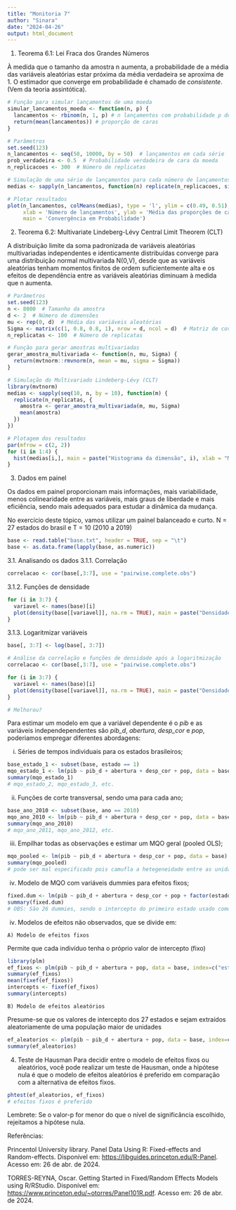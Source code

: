 ---
title: "Monitoria 7"
author: "Sinara"
date: "2024-04-26"
output: html_document
---

1. Teorema 6.1: Lei Fraca dos Grandes Números
  
  À medida que o tamanho da amostra n aumenta, a probabilidade de a média das variáveis aleatórias estar próxima da média verdadeira se aproxima de 1. O estimador que converge em probabilidade é chamado de *consistente*.(Vem da teoria assintótica).
```{r}
# Função para simular lançamentos de uma moeda
simular_lancamentos_moeda <- function(n, p) {
  lancamentos <- rbinom(n, 1, p) # n lançamentos com probabilidade p de cara
  return(mean(lancamentos)) # proporção de caras
}

# Parâmetros
set.seed(123)
n_lancamentos <- seq(50, 10000, by = 50)  # lançamentos em cada série
prob_verdadeira <- 0.5  # Probabilidade verdadeira de cara da moeda
n_replicacoes <- 300  # Número de replicatas

# Simulação de uma série de lançamentos para cada número de lançamentos
medias <- sapply(n_lancamentos, function(n) replicate(n_replicacoes, simular_lancamentos_moeda(n, prob_verdadeira)))

# Plotar resultados
plot(n_lancamentos, colMeans(medias), type = 'l', ylim = c(0.49, 0.51),
     xlab = 'Número de lançamentos', ylab = 'Média das proporções de caras',
     main = 'Convergência em Probabilidade')
```


2. Teorema 6.2: Multivariate Lindeberg-Lévy Central Limit Theorem (CLT)

  A distribuição limite da soma padronizada de variáveis aleatórias multivariadas independentes e identicamente distribuídas converge para uma distribuição normal multivariada N(0,V), desde que as variáveis aleatórias tenham momentos finitos de ordem suficientemente alta e os efeitos de dependência entre as variáveis aleatórias diminuam à medida que n aumenta.
```{r}
# Parâmetros
set.seed(123)
n <- 8000  # Tamanho da amostra
d <- 2  # Número de dimensões
mu <- rep(0, d)  # Média das variáveis aleatórias
Sigma <- matrix(c(1, 0.8, 0.8, 1), nrow = d, ncol = d)  # Matriz de covariância
n_replicatas <- 100  # Número de replicatas

# Função para gerar amostras multivariadas
gerar_amostra_multivariada <- function(n, mu, Sigma) {
  return(mvtnorm::rmvnorm(n, mean = mu, sigma = Sigma))
}

# Simulação do Multivariado Lindeberg-Lévy (CLT)
library(mvtnorm)
medias <- sapply(seq(10, n, by = 10), function(m) {
  replicate(n_replicatas, {
    amostra <- gerar_amostra_multivariada(m, mu, Sigma)
    mean(amostra)
  })
})

# Plotagem dos resultados
par(mfrow = c(2, 2))
for (i in 1:4) {
  hist(medias[i,], main = paste("Histograma da dimensão", i), xlab = "Média Amostral", breaks = 80)
}
```
  

3. Dados em painel

  Os dados em painel proporcionam mais informações, mais variabilidade, menos colinearidade entre as variáveis, mais graus de liberdade e mais eficiência, sendo mais adequados para estudar a dinâmica da mudança.
 
  No exercício deste tópico, vamos utilizar um painel balanceado e curto. N = 27 estados do brasil e T = 10 (2010 a 2019)
```{r}
base <- read.table("base.txt", header = TRUE, sep = "\t")
base <- as.data.frame(lapply(base, as.numeric))
```
 
  3.1. Analisando os dados
  3.1.1. Correlação
```{r}
correlacao <- cor(base[,3:7], use = "pairwise.complete.obs")
```

  3.1.2. Funções de densidade
```{r}
for (i in 3:7) {
  variavel <- names(base)[i]
  plot(density(base[[variavel]], na.rm = TRUE), main = paste("Densidade de", variavel))
}
``` 

  3.1.3. Logaritmizar variáveis
```{r}
base[, 3:7] <- log(base[, 3:7])
```

```{r}
# Análise da correlação e funções de densidade após a logaritmização
correlacao <- cor(base[,3:7], use = "pairwise.complete.obs")

for (i in 3:7) {
  variavel <- names(base)[i]
  plot(density(base[[variavel]], na.rm = TRUE), main = paste("Densidade de", variavel))
}

# Melhorou?
```
  
  Para estimar um modelo em que a variável dependente é o *pib* e as variáveis independependentes são *pib_d*, *abertura*, *desp_cor* e *pop*, poderiamos empregar diferentes abordagens:
  
  i) Séries de tempos individuais para os estados brasileiros;
```{r}
base_estado_1 <- subset(base, estado == 1)
mqo_estado_1 <- lm(pib ~ pib_d + abertura + desp_cor + pop, data = base_estado_1)
summary(mqo_estado_1)
# mqo_estado_2, mqo_estado_3, etc.
```

  ii) Funções de corte transversal, sendo uma para cada ano;
```{r}
base_ano_2010 <- subset(base, ano == 2010)
mqo_ano_2010 <- lm(pib ~ pib_d + abertura + desp_cor + pop, data = base_ano_2010)
summary(mqo_ano_2010)
# mqo_ano_2011, mqo_ano_2012, etc.
```  

  iii) Empilhar todas as observações e estimar um MQO geral (pooled OLS);
```{r}
mqo_pooled <- lm(pib ~ pib_d + abertura + desp_cor + pop, data = base)
summary(mqo_pooled)
# pode ser mal especificado pois camufla a hetegeneidade entre as unidades
```  

  iv) Modelo de MQO com variáveis dummies para efeitos fixos;
```{r}
fixed.dum <- lm(pib ~ pib_d + abertura + desp_cor + pop + factor(estado) - 1, data = base)
summary(fixed.dum)
# OBS: São 26 dummies, sendo o intercepto do primeiro estado usado como categoria base.
```

  iv) Modelos de efeitos não observados, que se divide em:
    
    A) Modelo de efeitos fixos
  Permite que cada indivíduo tenha o próprio valor de intercepto (fixo)
```{r}
library(plm)
ef_fixos <- plm(pib ~ pib_d + abertura + pop, data = base, index=c("estado", "ano"), model = "within")
summary(ef_fixos)
mean(fixef(ef_fixos))
intercepts <- fixef(ef_fixos)
summary(intercepts)
```

    B) Modelo de efeitos aleatórios

  Presume-se que os valores de intercepto dos 27 estados e sejam extraídos aleatoriamente de uma população maior de unidades
```{r}
ef_aleatorios <- plm(pib ~ pib_d + abertura + pop, data = base, index=c("estado", "ano"), model = "random")
summary(ef_aleatorios)
```


4. Teste de Hausman
  Para decidir entre o modelo de efeitos fixos ou aleatórios, você pode realizar um teste de Hausman, onde a hipótese nula é que o modelo de efeitos aleatórios é preferido em comparação com a alternativa de efeitos fixos.
```{r}
phtest(ef_aleatorios, ef_fixos)
# efeitos fixos é preferido
```
Lembrete: Se o valor-p for menor do que o nível de significância escolhido, rejeitamos a hipótese nula.


Referências:
  
  Princentol University library. Panel Data Using R: Fixed-effects and Random-effects. Disponível em: <https://libguides.princeton.edu/R-Panel>. Acesso em: 26 de abr. de 2024.
  
  TORRES-REYNA, Oscar.  Getting Started in Fixed/Random Effects Models using R/RStudio. Disponível em: <https://www.princeton.edu/~otorres/Panel101R.pdf>. Acesso em: 26 de abr. de 2024.